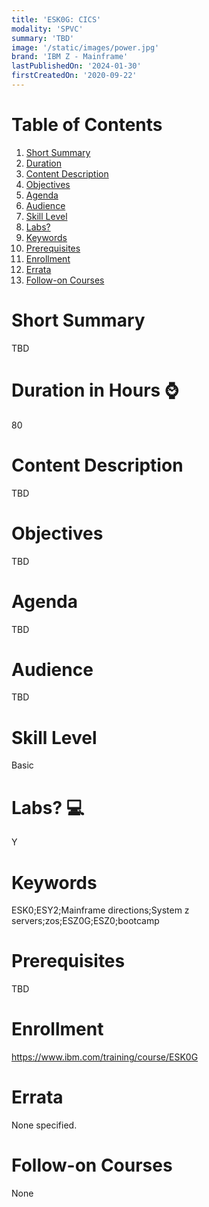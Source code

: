 ```yaml
---
title: 'ESK0G: CICS'
modality: 'SPVC'
summary: 'TBD'
image: '/static/images/power.jpg'
brand: 'IBM Z - Mainframe'
lastPublishedOn: '2024-01-30'
firstCreatedOn: '2020-09-22'
---
```

# Table of Contents
1.  [Short Summary](#short-summary)
2.  [Duration](#duration-in-hours-)
3.  [Content Description](#content-description)
4.  [Objectives](#objectives)
5.  [Agenda](#agenda)
6.  [Audience](#audience)
7.  [Skill Level](#skill-level)
8.  [Labs?](#labs-)
9.  [Keywords](#keywords)
10. [Prerequisites](#prerequisites)
11. [Enrollment](#enrollment)
12. [Errata](#errata)
13. [Follow-on Courses](#follow-on-courses)

# Short Summary
TBD

# Duration in Hours ⌚
80

# Content Description
TBD



# Objectives
TBD



# Agenda
TBD



# Audience
TBD



# Skill Level
Basic

# Labs? 💻
Y

# Keywords
ESK0;ESY2;Mainframe directions;System z servers;zos;ESZ0G;ESZ0;bootcamp

# Prerequisites
TBD



# Enrollment
https://www.ibm.com/training/course/ESK0G

# Errata
None specified.

# Follow-on Courses
None

